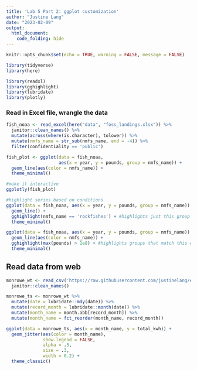 ```yaml
---
title: 'Lab 5 Part 2: ggplot customization'
author: "Justine Lang"
date: "2023-02-09"
output: 
  html_document: 
    code_folding: hide
---
```


```r
knitr::opts_chunk$set(echo = TRUE, warning = FALSE, message = FALSE)

library(tidyverse)
library(here)

library(readxl)
library(gghighlight)
library(lubridate)
library(plotly)
```

### Read in Excel file, wrangle the data

```r
fish_noaa <- read_excel(here("data", "foss_landings.xlsx")) %>% 
  janitor::clean_names() %>% 
  mutate(across(where(is.character), tolower)) %>% 
  mutate(nmfs_name = str_sub(nmfs_name, end = -4)) %>% 
  filter(confidentiality == 'public')
```

```r
fish_plot <- ggplot(data = fish_noaa,
                    aes(x = year, y = pounds, group = nmfs_name)) +
  geom_line(aes(color = nmfs_name)) +
  theme_minimal()

#make it interactive
ggplotly(fish_plot)

#highlight series based on conditions
ggplot(data = fish_noaa, aes(x = year, y = pounds, group = nmfs_name)) +
  geom_line() +
  gghighlight(nmfs_name == 'rockfishes') + #highlights just this group
  theme_minimal()

ggplot(data = fish_noaa, aes(x = year, y = pounds, group = nmfs_name)) +
  geom_line(aes(color = nmfs_name)) +
  gghighlight(max(pounds) > 1e8) + #highlights groups that match this criterion
  theme_minimal()
```

## Read data from web

```r
monrowe_wt <- read_csv('https://raw.githubusercontent.com/justinelang/esm244_w2023_lab5/master/data/MWTP_Elec_Daily.csv') %>% 
  janitor::clean_names()

monrowe_ts <- monrowe_wt %>% 
  mutate(date = lubridate::mdy(date)) %>% 
  mutate(record_month = lubridate::month(date)) %>% 
  mutate(month_name = month.abb[record_month]) %>% 
  mutate(month_name = fct_reorder(month_name, record_month))

ggplot(data = monrowe_ts, aes(x = month_name, y = total_kwh)) +
  geom_jitter(aes(color = month_name),
              show.legend = FALSE,
              alpha = .5,
              size = .3,
              width = 0.2) +
  theme_classic()
```

























